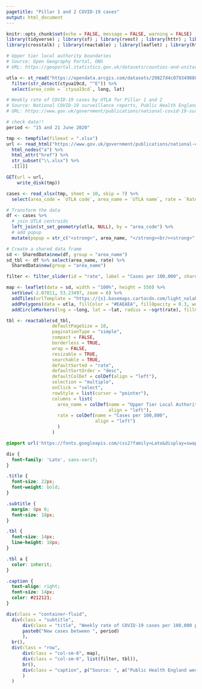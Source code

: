 ```yaml
---
pagetitle: "Pillar 1 and 2 COVID-19 cases"
output: html_document
---
```


```r
knitr::opts_chunk$set(echo = FALSE, message = FALSE, warning = FALSE)
library(tidyverse) ; library(sf) ; library(rvest) ; library(httr) ; library(readxl) ;
library(crosstalk) ; library(reactable) ; library(leaflet) ; library(htmltools) ; library(shiny)

# Upper tier local authority boundaries
# Source: Open Geography Portal, ONS
# URL: https://geoportal.statistics.gov.uk/datasets/counties-and-unitary-authorities-december-2019-boundaries-uk-bgc/data

utla <- st_read("https://opendata.arcgis.com/datasets/29827d4c079349888acd7db3f84e3449_0.geojson") %>% 
  filter(str_detect(ctyua19cd, "^E")) %>% 
  select(area_code = `ctyua19cd`, long, lat)

# Weekly rate of COVID-19 cases by UTLA for Pillar 1 and 2
# Source: National COVID-19 surveillance reports, Public Health England
# URL: https://www.gov.uk/government/publications/national-covid-19-surveillance-reports

# check date!!
period <- "15 and 21 June 2020"

tmp <- tempfile(fileext = ".xlsx")
url <- read_html("https://www.gov.uk/government/publications/national-covid-19-surveillance-reports") %>% 
  html_nodes("a") %>%
  html_attr("href") %>%
  str_subset("\\.xlsx") %>% 
  .[[1]]

GET(url = url,
    write_disk(tmp))

cases <- read_xlsx(tmp, sheet = 10, skip = 7) %>% 
  select(area_code = `UTLA code`, area_name = `UTLA name`, rate = `Rate per 100,000 population`)

# Transform the data
df <- cases %>% 
  # join UTLA centroids
  left_join(st_set_geometry(utla, NULL), by = "area_code") %>% 
  # add popup
  mutate(popup = str_c("<strong>", area_name, "</strong><br/><strong>", rate, "</strong> cases per 100,000") %>% map(HTML))

# Create a shared data frame
sd <- SharedData$new(df, group = "area_name")
sd_tbl <- df %>% select(area_name, rate) %>%
  SharedData$new(group = "area_name")
```

```r
filter <- filter_slider(id = "rate", label = "Cases per 100,000", sharedData = sd, column = ~rate, step = 1, ticks = FALSE)
```


```r
map <- leaflet(data = sd, width = "100%", height = 550) %>%
  setView(-2.07811, 53.23497, zoom = 6) %>% 
  addTiles(urlTemplate = "https://{s}.basemaps.cartocdn.com/light_nolabels/{z}/{x}/{y}{r}.png", attribution = '&copy; <a href="https://www.openstreetmap.org/copyright">OpenStreetMap</a> contributors &copy; <a href="https://carto.com/attributions">CARTO</a> | <a href="https://www.ons.gov.uk/methodology/geography/licences">Contains OS data © Crown copyright and database right (2020)</a>') %>%
  addPolygons(data = utla, fillColor = "#EAEAEA", fillOpacity = 0.3, weight = 1, color = "#bdbdbd")  %>% 
  addCircleMarkers(lng = ~long, lat = ~lat, radius = ~sqrt(rate), fillColor = "#57AACB", fillOpacity = 0.8, weight = 1, color = "#FFFFFF", opacity = 1, label = ~popup, labelOptions = labelOptions(style = list("font-weight" = "normal", padding = "3px 8px"), textsize = "13px", direction = "auto"))
```

```r
tbl <- reactable(sd_tbl,
                 defaultPageSize = 10,
                 paginationType = "simple",
                 compact = FALSE,
                 borderless = TRUE,
                 wrap = FALSE,
                 resizable = TRUE,
                 searchable = TRUE,
                 defaultSorted = "rate",
                 defaultSortOrder = "desc",
                 defaultColDef = colDef(align = "left"),
                 selection = "multiple",
                 onClick = "select",
                 rowStyle = list(cursor = "pointer"),
                 columns = list(
                   area_name = colDef(name = "Upper Tier Local Authority",
                                      align = "left"),
                   rate = colDef(name = "Cases per 100,000",
                                 align = "left")
                   )
                 )
```

```css
@import url('https://fonts.googleapis.com/css2?family=Lato&display=swap');

div {
  font-family: 'Lato', sans-serif;
}

.title {
  font-size: 22px;
  font-weight: bold;
}

.subtitle {
  margin: 8px 0;
  font-size: 18px;
}

.tbl {
  font-size: 14px;
  line-height: 18px;
}

.tbl a {
  color: inherit;
}

.caption {
  text-align: right;
  font-size: 14px;
  color: #212121;
}
```


```r
div(class = "container-fluid",
  div(class = "subtitle",
      div(class = "title", "Weekly rate of COVID-19 cases per 100,000 population tested under ", a("Pillar 1 and 2", href = 'https://www.gov.uk/government/publications/coronavirus-covid-19-scaling-up-testing-programmes/coronavirus-covid-19-scaling-up-our-testing-programmes', target = "_blank"), " by Upper Tier Local Authority in England"), 
      paste0("New cases between ", period)
      ),
  br(),
  div(class = "row",
      div(class = "col-sm-6", map),
      div(class = "col-sm-6", list(filter, tbl)),
      br(),
      div(class = "caption", p("Source: ", a("Public Health England weekly COVID-19 surveillance report", href = 'https://www.gov.uk/government/publications/national-covid-19-surveillance-reports', target = "_blank")))
      )
  )
```